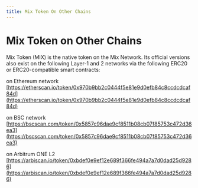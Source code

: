 ```yaml
---
title: Mix Token On Other Chains
---
```


# Mix Token on Other Chains

Mix Token (MIX) is the native token on the Mix Network. Its official versions also exist on the following Layer-1 and 2 networks via the following ERC20 or ERC20-compatible smart contracts:

on Ethereum network [https://etherscan.io/token/0x970b9bb2c0444f5e81e9d0efb84c8ccdcdcaf84d](https://etherscan.io/token/0x970b9bb2c0444f5e81e9d0efb84c8ccdcdcaf84d)​

on BSC network [https://bscscan.com/token/0x5857c96dae9cf8511b08cb07f85753c472d36ea3](https://bscscan.com/token/0x5857c96dae9cf8511b08cb07f85753c472d36ea3)​

on Arbitrum ONE L2 [https://arbiscan.io/token/0xbdef0e9ef12e689f366fe494a7a7d0dad25d9286](https://arbiscan.io/token/0xbdef0e9ef12e689f366fe494a7a7d0dad25d9286)​
